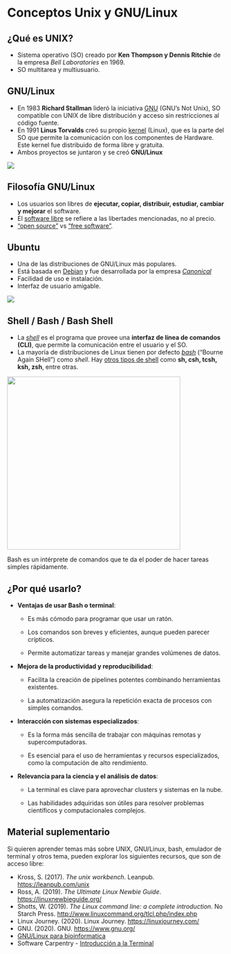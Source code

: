 # Conceptos Unix y GNU/Linux

## ¿Qué es UNIX?

-   Sistema operativo (SO) creado por **Ken Thompson y Dennis Ritchie** de la empresa *Bell Laboratories* en 1969.
-   SO multitarea y multiusuario.

## GNU/Linux

-   En 1983 **Richard Stallman** lideró la iniciativa [GNU](https://www.gnu.org/) (GNU's Not Unix), SO compatible con UNIX de libre distribución y acceso sin restricciones al código fuente.
-   En 1991 **Linus Torvalds** creó su propio [kernel](https://linuxjourney.com/lesson/kernel-overview) (Linux), que es la parte del SO que permite la comunicación con los componentes de Hardware. Este kernel fue distribuido de forma libre y gratuita.
-   Ambos proyectos se juntaron y se creó **GNU/Linux**

[![](https://rsg-ecuador.github.io/unix.bioinfo.rsgecuador/_images/GNU_LIN1.png){fig-align="center"}](https://rsg-ecuador.github.io/unix.bioinfo.rsgecuador/content/Curso_basico/01_Unix_GNU-Linux/1_Conceptos_Unix_GNU_Linux.html)

## Filosofía GNU/Linux

-   Los usuarios son libres de **ejecutar, copiar, distribuir, estudiar, cambiar y mejorar** el software.
-   El [software libre](https://www.gnu.org/philosophy/free-sw.html) se refiere a las libertades mencionadas, no al precio.
-   ["open source"](https://opensource.org/) vs ["free software"](https://www.gnu.org/philosophy/free-sw.html).

## Ubuntu

-   Una de las distribuciones de GNU/Linux más populares.
-   Está basada en [Debian](https://www.debian.org/) y fue desarrollada por la empresa [*Canonical*](https://canonical.com/)
-   Facilidad de uso e instalación.
-   Interfaz de usuario amigable.

[![](https://rsg-ecuador.github.io/unix.bioinfo.rsgecuador/_images/ubuntu.png){fig-align="center"}](https://rsg-ecuador.github.io/unix.bioinfo.rsgecuador/content/Curso_basico/01_Unix_GNU-Linux/1_Conceptos_Unix_GNU_Linux.html)

## Shell / Bash / Bash Shell

-   La [*shell*](https://en.wikipedia.org/wiki/Unix_shell) es el programa que provee una **interfaz de línea de comandos (CLI)**, que permite la comunicación entre el usuario y el SO.
-   La mayoría de distribuciones de Linux tienen por defecto [*bash*](https://www.gnu.org/software/bash/) ("Bourne Again SHell") como *shell*. Hay [otros tipos de shell](https://www.educba.com/types-of-shells-in-linux/) como **sh, csh, tcsh, ksh, zsh**, entre otras.

![](https://rsg-ecuador.github.io/unix.bioinfo.rsgecuador/_images/b.png){fig-align="center" width="400"}

::: callout-note
Bash es un intérprete de comandos que te da el poder de hacer tareas simples rápidamente.
:::

## ¿Por qué usarlo?

-   **Ventajas de usar Bash o terminal**:

    -   Es más cómodo para programar que usar un ratón.

    -   Los comandos son breves y eficientes, aunque pueden parecer crípticos.

    -   Permite automatizar tareas y manejar grandes volúmenes de datos.

-   **Mejora de la productividad y reproducibilidad**:

    -   Facilita la creación de pipelines potentes combinando herramientas existentes.

    -   La automatización asegura la repetición exacta de procesos con simples comandos.

-   **Interacción con sistemas especializados**:

    -   Es la forma más sencilla de trabajar con máquinas remotas y supercomputadoras.

    -   Es esencial para el uso de herramientas y recursos especializados, como la computación de alto rendimiento.

-   **Relevancia para la ciencia y el análisis de datos**:

    -   La terminal es clave para aprovechar clusters y sistemas en la nube.

    -   Las habilidades adquiridas son útiles para resolver problemas científicos y computacionales complejos.

## Material suplementario

Si quieren aprender temas más sobre UNIX, GNU/Linux, bash, emulador de terminal y otros tema, pueden explorar los siguientes recursos, que son de acceso libre:

-   Kross, S. (2017). *The unix workbench*. Leanpub. <https://leanpub.com/unix>
-   Ross, A. (2019). *The Ultimate Linux Newbie Guide*. <https://linuxnewbieguide.org/>
-   Shotts, W. (2019). *The Linux command line: a complete introduction*. No Starch Press. <http://www.linuxcommand.org/tlcl.php/index.php>
-   Linux Journey. (2020). Linux Journey. <https://linuxjourney.com/>
-   GNU. (2020). GNU. <https://www.gnu.org/>
-   [GNU/Linux para bioinformatica](https://rsg-ecuador.github.io/unix.bioinfo.rsgecuador/content/Curso_basico/01_Unix_GNU-Linux/1_Conceptos_Unix_GNU_Linux.html)
-   Software Carpentry - [Introducción a la Terminal](https://swcarpentry.github.io/shell-novice-es/01-intro.html)
